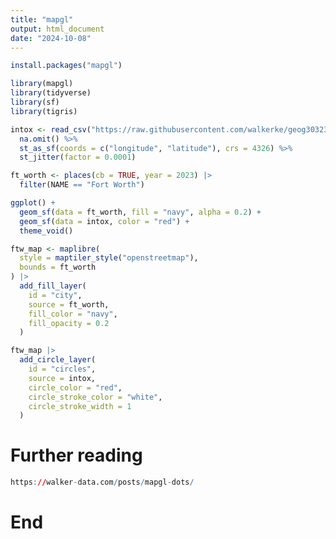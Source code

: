 ```yaml
---
title: "mapgl"
output: html_document
date: "2024-10-08"
---
```


```r
install.packages("mapgl")
```


```r
library(mapgl)
library(tidyverse)
library(sf)
library(tigris)
```


```r
intox <- read_csv("https://raw.githubusercontent.com/walkerke/geog30323/refs/heads/master/intoxication.csv") %>%
  na.omit() %>%
  st_as_sf(coords = c("longitude", "latitude"), crs = 4326) %>%
  st_jitter(factor = 0.0001)

ft_worth <- places(cb = TRUE, year = 2023) |> 
  filter(NAME == "Fort Worth")

ggplot() + 
  geom_sf(data = ft_worth, fill = "navy", alpha = 0.2) + 
  geom_sf(data = intox, color = "red") + 
  theme_void()
```


```r
ftw_map <- maplibre(
  style = maptiler_style("openstreetmap"), 
  bounds = ft_worth
) |>
  add_fill_layer(
    id = "city",
    source = ft_worth,
    fill_color = "navy",
    fill_opacity = 0.2
  ) 

ftw_map |> 
  add_circle_layer(
    id = "circles",
    source = intox,
    circle_color = "red",
    circle_stroke_color = "white",
    circle_stroke_width = 1
  ) 
```


# Further reading

```r
https://walker-data.com/posts/mapgl-dots/
```


# End
